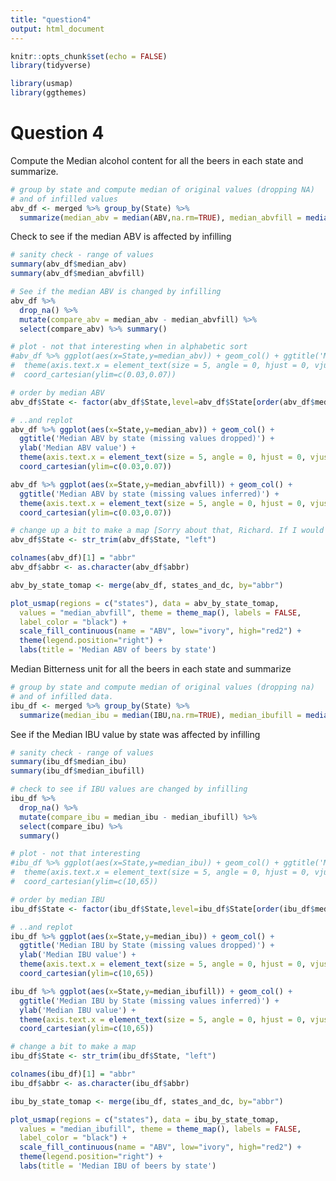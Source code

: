 ```yaml
---
title: "question4"
output: html_document
---
```


```r
knitr::opts_chunk$set(echo = FALSE)
library(tidyverse)

library(usmap)
library(ggthemes)

```

# Question 4
Compute the Median alcohol content for all the beers in each state
and summarize.
```r
# group by state and compute median of original values (dropping NA)
# and of infilled values
abv_df <- merged %>% group_by(State) %>% 
  summarize(median_abv = median(ABV,na.rm=TRUE), median_abvfill = median(ABVfill)) 
```

Check to see if the median ABV is affected by infilling
```r
# sanity check - range of values
summary(abv_df$median_abv)
summary(abv_df$median_abvfill)

# See if the median ABV is changed by infilling
abv_df %>% 
  drop_na() %>%
  mutate(compare_abv = median_abv - median_abvfill) %>% 
  select(compare_abv) %>% summary()
```

```r
# plot - not that interesting when in alphabetic sort
#abv_df %>% ggplot(aes(x=State,y=median_abv)) + geom_col() + ggtitle('Median ABV by State') +
#  theme(axis.text.x = element_text(size = 5, angle = 0, hjust = 0, vjust = 0, face = "plain")) +
#  coord_cartesian(ylim=c(0.03,0.07))

# order by median ABV
abv_df$State <- factor(abv_df$State,level=abv_df$State[order(abv_df$median_abvfill,decreasing=TRUE)])

# ..and replot
abv_df %>% ggplot(aes(x=State,y=median_abv)) + geom_col() + 
  ggtitle('Median ABV by state (missing values dropped)') +
  ylab('Median ABV value') +
  theme(axis.text.x = element_text(size = 5, angle = 0, hjust = 0, vjust = 0, face = "plain")) +
  coord_cartesian(ylim=c(0.03,0.07))

abv_df %>% ggplot(aes(x=State,y=median_abvfill)) + geom_col() + 
  ggtitle('Median ABV by state (missing values inferred)') +
  theme(axis.text.x = element_text(size = 5, angle = 0, hjust = 0, vjust = 0, face = "plain")) +
  coord_cartesian(ylim=c(0.03,0.07))

# change up a bit to make a map [Sorry about that, Richard. If I would have been thinking a little more strategically, I would have set up the mapping bits to be a little more user friendly. - Steve]
abv_df$State <- str_trim(abv_df$State, "left")

colnames(abv_df)[1] = "abbr"
abv_df$abbr <- as.character(abv_df$abbr)

abv_by_state_tomap <- merge(abv_df, states_and_dc, by="abbr")

plot_usmap(regions = c("states"), data = abv_by_state_tomap,
  values = "median_abvfill", theme = theme_map(), labels = FALSE,
  label_color = "black") +
  scale_fill_continuous(name = "ABV", low="ivory", high="red2") +
  theme(legend.position="right") +
  labs(title = 'Median ABV of beers by state')

```

Median Bitterness unit for all the beers in each state and summarize
```r
# group by state and compute median of original values (dropping na)
# and of infilled data.
ibu_df <- merged %>% group_by(State) %>% 
  summarize(median_ibu = median(IBU,na.rm=TRUE), median_ibufill = median(IBUfill)) 
```

See if the Median IBU value by state was affected by infilling
```r
# sanity check - range of values
summary(ibu_df$median_ibu)
summary(ibu_df$median_ibufill)

# check to see if IBU values are changed by infilling
ibu_df %>% 
  drop_na() %>%
  mutate(compare_ibu = median_ibu - median_ibufill) %>% 
  select(compare_ibu) %>%
  summary()
```

```r
# plot - not that interesting
#ibu_df %>% ggplot(aes(x=State,y=median_ibu)) + geom_col() + ggtitle('Median IBU by state') +
#  theme(axis.text.x = element_text(size = 5, angle = 0, hjust = 0, vjust = 0, face = "plain")) +
#  coord_cartesian(ylim=c(10,65))

# order by median IBU
ibu_df$State <- factor(ibu_df$State,level=ibu_df$State[order(ibu_df$median_ibufill,decreasing=TRUE)])

# ..and replot
ibu_df %>% ggplot(aes(x=State,y=median_ibu)) + geom_col() + 
  ggtitle('Median IBU by State (missing values dropped)') +
  ylab('Median IBU value') + 
  theme(axis.text.x = element_text(size = 5, angle = 0, hjust = 0, vjust = 0, face = "plain")) + 
  coord_cartesian(ylim=c(10,65))

ibu_df %>% ggplot(aes(x=State,y=median_ibufill)) + geom_col() + 
  ggtitle('Median IBU by State (missing values inferred)') +
  ylab('Median IBU value') + 
  theme(axis.text.x = element_text(size = 5, angle = 0, hjust = 0, vjust = 0, face = "plain")) + 
  coord_cartesian(ylim=c(10,65))

# change a bit to make a map
ibu_df$State <- str_trim(ibu_df$State, "left")

colnames(ibu_df)[1] = "abbr"
ibu_df$abbr <- as.character(ibu_df$abbr)

ibu_by_state_tomap <- merge(ibu_df, states_and_dc, by="abbr")

plot_usmap(regions = c("states"), data = ibu_by_state_tomap,
  values = "median_ibufill", theme = theme_map(), labels = FALSE,
  label_color = "black") +
  scale_fill_continuous(name = "ABV", low="ivory", high="red2") +
  theme(legend.position="right") +
  labs(title = 'Median IBU of beers by state')
```























